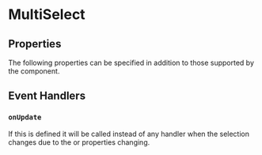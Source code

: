 
# MultiSelect

<MultiSelect/>

## Properties

The following properties can be specified in addition to those
supported by the <SelectLink/> component.

<Options/>
<Values/>
<Sortable/>
<SelectedIcon/>
<UnselectedIcon/>
<DisplayOption/>
<DisplaySelection/>

## Event Handlers

<OnChange/>

### `onUpdate`

If this is defined it will be called instead of any
<CodeHashLink id="onChange"/> handler when the selection changes due to
the <CodeHashLink id="options"/> or <CodeHashLink id="value"/> properties
changing.
